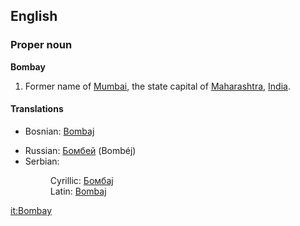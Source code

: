 ==English==
===Proper noun===
'''Bombay'''
#Former name of [[Mumbai]], the state capital of [[Maharashtra]], [[India]].
====Translations====
{{top}}
*Bosnian: [[Bombaj#Bosnian|Bombaj]] {{m}}
{{mid}}
*Russian: [[Бомбей]] (Bombéj) {{m}}
*Serbian:
*:Cyrillic: [[Бомбај#Serbian|Бомбај]] {{m}}
*:Latin: [[Bombaj#Serbian|Bombaj]] {{m}}
{{bottom}}

[[it:Bombay]]